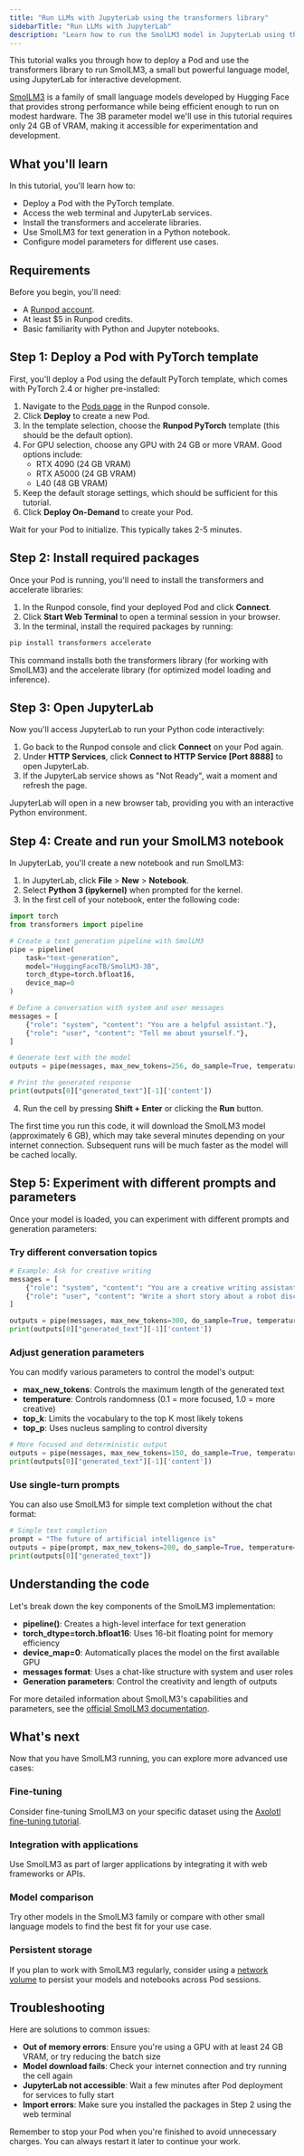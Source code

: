 ```yaml
---
title: "Run LLMs with JupyterLab using the transformers library"
sidebarTitle: "Run LLMs with JupyterLab"
description: "Learn how to run the SmolLM3 model in JupyterLab using the transformers library."
---
```


This tutorial walks you through how to deploy a Pod and use the transformers library to run SmolLM3, a small but powerful language model, using JupyterLab for interactive development.

[SmolLM3](https://huggingface.co/docs/transformers/en/model_doc/smollm3) is a family of small language models developed by Hugging Face that provides strong performance while being efficient enough to run on modest hardware. 
The 3B parameter model we'll use in this tutorial requires only 24 GB of VRAM, making it accessible for experimentation and development.

## What you'll learn

In this tutorial, you'll learn how to:

- Deploy a Pod with the PyTorch template.
- Access the web terminal and JupyterLab services.
- Install the transformers and accelerate libraries.
- Use SmolLM3 for text generation in a Python notebook.
- Configure model parameters for different use cases.

## Requirements

Before you begin, you'll need:

- A [Runpod account](/get-started/manage-accounts).
- At least $5 in Runpod credits.
- Basic familiarity with Python and Jupyter notebooks.

## Step 1: Deploy a Pod with PyTorch template

First, you'll deploy a Pod using the default PyTorch template, which comes with PyTorch 2.4 or higher pre-installed:

1. Navigate to the [Pods page](https://console.runpod.io/pods) in the Runpod console.
2. Click **Deploy** to create a new Pod.
3. In the template selection, choose the **Runpod PyTorch** template (this should be the default option).
4. For GPU selection, choose any GPU with 24 GB or more VRAM. Good options include:
   - RTX 4090 (24 GB VRAM)
   - RTX A5000 (24 GB VRAM) 
   - L40 (48 GB VRAM)
5. Keep the default storage settings, which should be sufficient for this tutorial.
6. Click **Deploy On-Demand** to create your Pod.

Wait for your Pod to initialize. This typically takes 2-5 minutes.

## Step 2: Install required packages

Once your Pod is running, you'll need to install the transformers and accelerate libraries:

1. In the Runpod console, find your deployed Pod and click **Connect**.
2. Click **Start Web Terminal** to open a terminal session in your browser.
3. In the terminal, install the required packages by running:

```bash
pip install transformers accelerate
```

This command installs both the transformers library (for working with SmolLM3) and the accelerate library (for optimized model loading and inference).

## Step 3: Open JupyterLab

Now you'll access JupyterLab to run your Python code interactively:

1. Go back to the Runpod console and click **Connect** on your Pod again.
2. Under **HTTP Services**, click **Connect to HTTP Service [Port 8888]** to open JupyterLab.
3. If the JupyterLab service shows as "Not Ready", wait a moment and refresh the page.

JupyterLab will open in a new browser tab, providing you with an interactive Python environment.

## Step 4: Create and run your SmolLM3 notebook

In JupyterLab, you'll create a new notebook and run SmolLM3:

1. In JupyterLab, click **File** > **New** > **Notebook**.
2. Select **Python 3 (ipykernel)** when prompted for the kernel.
3. In the first cell of your notebook, enter the following code:

```python
import torch
from transformers import pipeline

# Create a text generation pipeline with SmolLM3
pipe = pipeline(
    task="text-generation",
    model="HuggingFaceTB/SmolLM3-3B",
    torch_dtype=torch.bfloat16,
    device_map=0
)

# Define a conversation with system and user messages
messages = [
    {"role": "system", "content": "You are a helpful assistant."},
    {"role": "user", "content": "Tell me about yourself."},
]

# Generate text with the model
outputs = pipe(messages, max_new_tokens=256, do_sample=True, temperature=0.7, top_k=50, top_p=0.95)

# Print the generated response
print(outputs[0]["generated_text"][-1]['content'])
```

4. Run the cell by pressing **Shift + Enter** or clicking the **Run** button.

The first time you run this code, it will download the SmolLM3 model (approximately 6 GB), which may take several minutes depending on your internet connection. Subsequent runs will be much faster as the model will be cached locally.

## Step 5: Experiment with different prompts and parameters

Once your model is loaded, you can experiment with different prompts and generation parameters:

### Try different conversation topics

```python
# Example: Ask for creative writing
messages = [
    {"role": "system", "content": "You are a creative writing assistant."},
    {"role": "user", "content": "Write a short story about a robot discovering emotions."},
]

outputs = pipe(messages, max_new_tokens=300, do_sample=True, temperature=0.8)
print(outputs[0]["generated_text"][-1]['content'])
```

### Adjust generation parameters

You can modify various parameters to control the model's output:

- **max_new_tokens**: Controls the maximum length of the generated text
- **temperature**: Controls randomness (0.1 = more focused, 1.0 = more creative)
- **top_k**: Limits the vocabulary to the top K most likely tokens
- **top_p**: Uses nucleus sampling to control diversity

```python
# More focused and deterministic output
outputs = pipe(messages, max_new_tokens=150, do_sample=True, temperature=0.3, top_p=0.9)
print(outputs[0]["generated_text"][-1]['content'])
```

### Use single-turn prompts

You can also use SmolLM3 for simple text completion without the chat format:

```python
# Simple text completion
prompt = "The future of artificial intelligence is"
outputs = pipe(prompt, max_new_tokens=200, do_sample=True, temperature=0.7)
print(outputs[0]["generated_text"])
```

## Understanding the code

Let's break down the key components of the SmolLM3 implementation:

- **pipeline()**: Creates a high-level interface for text generation
- **torch_dtype=torch.bfloat16**: Uses 16-bit floating point for memory efficiency
- **device_map=0**: Automatically places the model on the first available GPU
- **messages format**: Uses a chat-like structure with system and user roles
- **Generation parameters**: Control the creativity and length of outputs

For more detailed information about SmolLM3's capabilities and parameters, see the [official SmolLM3 documentation](https://huggingface.co/docs/transformers/en/model_doc/smollm3?usage=Pipeline#transformers.SmolLM3Model).

## What's next

Now that you have SmolLM3 running, you can explore more advanced use cases:

### Fine-tuning

Consider fine-tuning SmolLM3 on your specific dataset using the [Axolotl fine-tuning tutorial](/tutorials/pods/fine-tune-llm-axolotl).

### Integration with applications

Use SmolLM3 as part of larger applications by integrating it with web frameworks or APIs.

### Model comparison

Try other models in the SmolLM3 family or compare with other small language models to find the best fit for your use case.

### Persistent storage

If you plan to work with SmolLM3 regularly, consider using a [network volume](/pods/storage/create-network-volumes) to persist your models and notebooks across Pod sessions.

## Troubleshooting

Here are solutions to common issues:

- **Out of memory errors**: Ensure you're using a GPU with at least 24 GB VRAM, or try reducing the batch size
- **Model download fails**: Check your internet connection and try running the cell again
- **JupyterLab not accessible**: Wait a few minutes after Pod deployment for services to fully start
- **Import errors**: Make sure you installed the packages in Step 2 using the web terminal

Remember to stop your Pod when you're finished to avoid unnecessary charges. You can always restart it later to continue your work.